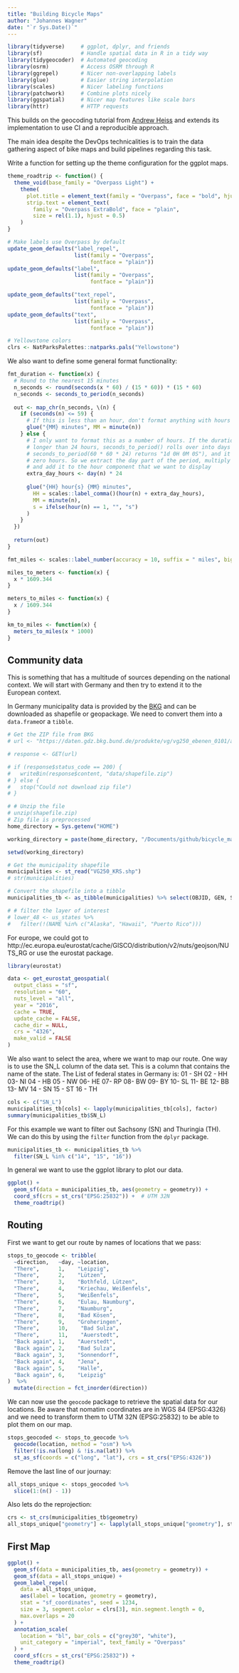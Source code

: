 ```yaml
---
title: "Building Bicycle Maps"
author: "Johannes Wagner"
date: "`r Sys.Date()`"
---
```


```r
library(tidyverse)     # ggplot, dplyr, and friends
library(sf)            # Handle spatial data in R in a tidy way
library(tidygeocoder)  # Automated geocoding
library(osrm)          # Access OSRM through R
library(ggrepel)       # Nicer non-overlapping labels
library(glue)          # Easier string interpolation
library(scales)        # Nicer labeling functions
library(patchwork)     # Combine plots nicely
library(ggspatial)     # Nicer map features like scale bars
library(httr)          # HTTP requests
```

This builds on the geocoding tutorial from [Andrew Heiss](https://www.andrewheiss.com/blog/2023/06/01/geocoding-routing-openstreetmap-r/) and extends its 
implementation to use CI and a reproducible approach.

The main idea despite the DevOps technicalities is to train the data gathering aspect of bike maps and build pipelines regarding this task.

Write a function for setting up the theme configuration for the ggplot maps.

```r
theme_roadtrip <- function() {
  theme_void(base_family = "Overpass Light") +
    theme(
      plot.title = element_text(family = "Overpass", face = "bold", hjust = 0.5),
      strip.text = element_text(
        family = "Overpass ExtraBold", face = "plain",
        size = rel(1.1), hjust = 0.5)
    )
}

# Make labels use Overpass by default
update_geom_defaults("label_repel", 
                     list(family = "Overpass",
                          fontface = "plain"))
update_geom_defaults("label", 
                     list(family = "Overpass",
                          fontface = "plain"))

update_geom_defaults("text_repel", 
                     list(family = "Overpass",
                          fontface = "plain"))
update_geom_defaults("text", 
                     list(family = "Overpass",
                          fontface = "plain"))

# Yellowstone colors
clrs <- NatParksPalettes::natparks.pals("Yellowstone")
```

We also want to define some general format functionality: 

```r
fmt_duration <- function(x) {
  # Round to the nearest 15 minutes
  n_seconds <- round(seconds(x * 60) / (15 * 60)) * (15 * 60)
  n_seconds <- seconds_to_period(n_seconds)
  
  out <- map_chr(n_seconds, \(n) {
    if (seconds(n) <= 59) {
      # If this is less than an hour, don't format anything with hours
      glue("{MM} minutes", MM = minute(n))
    } else {
      # I only want to format this as a number of hours. If the duration is
      # longer than 24 hours, seconds_to_period() rolls over into days (i.e.
      # seconds_to_period(60 * 60 * 24) returns "1d 0H 0M 0S"), and it shows
      # zero hours. So we extract the day part of the period, multiply it by 24,
      # and add it to the hour component that we want to display
      extra_day_hours <- day(n) * 24
  
      glue("{HH} hour{s} {MM} minutes",
        HH = scales::label_comma()(hour(n) + extra_day_hours),
        MM = minute(n),
        s = ifelse(hour(n) == 1, "", "s")
      )
    }
  })
  
  return(out)
}

fmt_miles <- scales::label_number(accuracy = 10, suffix = " miles", big.mark = ",")

miles_to_meters <- function(x) {
  x * 1609.344
}

meters_to_miles <- function(x) {
  x / 1609.344
}

km_to_miles <- function(x) {
  meters_to_miles(x * 1000)
}
```

## Community data

This is something that has a multitude of sources depending on the national context. We will start with Germany and then try to extend it to the European context.

In Germany municipality data is provided by the [BKG](https://gdz.bkg.bund.de/index.php/default/digitale-geodaten/verwaltungsgebiete/verwaltungsgebiete-1-250-000-stand-01-01-vg250-01-01.html) and can be downloaded
as shapefile or geopackage. We need to convert them into a `data.frame`or a `tibble`.

```r
# Get the ZIP file from BKG
# url <- "https://daten.gdz.bkg.bund.de/produkte/vg/vg250_ebenen_0101/aktuell/vg250_01-01.utm32s.shape.ebenen.zip"

# response <- GET(url)

# if (response$status_code == 200) {
#   writeBin(response$content, "data/shapefile.zip")
# } else {
#   stop("Could not download zip file")
# }

# # Unzip the file
# unzip(shapefile.zip)
# Zip file is preprocessed
home_directory = Sys.getenv("HOME")

working_directory = paste(home_directory, "/Documents/github/bicycle_maps/data", sep="")

setwd(working_directory)

# Get the municipality shapefile
municipalities <- st_read("VG250_KRS.shp")
# str(municipalities)

# Convert the shapefile into a tibble
municipalities_tb <- as_tibble(municipalities) %>% select(OBJID, GEN, SN_L, geometry)

# # filter the layer of interest
# lower_48 <- us_states %>% 
#   filter(!(NAME %in% c("Alaska", "Hawaii", "Puerto Rico")))
```

For europe, we could got to http://ec.europa.eu/eurostat/cache/GISCO/distribution/v2/nuts/geojson/NUTS_RG or use the eurostat package.

```r
library(eurostat)

data <- get_eurostat_geospatial(
  output_class = "sf",
  resolution = "60",
  nuts_level = "all",
  year = "2016",
  cache = TRUE,
  update_cache = FALSE,
  cache_dir = NULL,
  crs = "4326",
  make_valid = FALSE
)
```

We also want to select the area, where we want to map our route. One way is to use the SN_L column of the data set. This is a column that contains the name of the state.
The List of federal states in Germany is: 
01 - SH
02 - HH
03- NI
04 - HB
05 - NW
06- HE
07- RP
08- BW
09- BY
10- SL
11- BE
12- BB
13- MV
14 - SN
15 - ST
16 - TH


```r
cols <- c("SN_L")
municipalities_tb[cols] <- lapply(municipalities_tb[cols], factor) 
summary(municipalities_tb$SN_L)
```

For this example we want to filter out Sachsony (SN) and Thuringia (TH). We can do this by using the `filter` function from the `dplyr` package.

```r
municipalities_tb <- municipalities_tb %>% 
  filter(SN_L %in% c("14", "15", "16"))
```


In general we want to use the ggplot library to plot our data.

```r
ggplot() + 
  geom_sf(data = municipalities_tb, aes(geometry = geometry)) +
  coord_sf(crs = st_crs("EPSG:25832")) +  # UTM 32N
  theme_roadtrip()
```

## Routing

First we want to get our route by names of locations that we pass:

```r
stops_to_geocode <- tribble(
  ~direction,   ~day, ~location,
  "There",      1,    "Leipzig",
  "There",      2,    "Lützen",
  "There",      3,    "Bothfeld, Lützen",
  "There",      4,    "Kriechau, Weißenfels",
  "There",      5,    "Weißenfels",
  "There",      6,    "Eulau, Naumburg",
  "There",      7,    "Naumburg",
  "There",      8,    "Bad Kösen",
  "There",      9,    "Groheringen",
  "There",      10,    "Bad Sulza",
  "There",      11,    "Auerstedt",
  "Back again", 1,    "Auerstedt",
  "Back again", 2,    "Bad Sulza",
  "Back again", 3,    "Sonnendorf",
  "Back again", 4,    "Jena",
  "Back again", 5,    "Halle",
  "Back again", 6,    "Leipzig"
)  %>% 
  mutate(direction = fct_inorder(direction))
```

We can now use the `geocode` package to retrieve the spatial data for our locations. Be aware that nomatim coordinates are in WGS 84 (EPSG:4326) and we need to transform them to UTM 32N (EPSG:25832) to be able to plot them on our map.

```r
stops_geocoded <- stops_to_geocode %>% 
  geocode(location, method = "osm") %>%
  filter(!is.na(long) & !is.na(lat)) %>%
  st_as_sf(coords = c("long", "lat"), crs = st_crs("EPSG:4326"))
```

Remove the last line of our journay:

```r
all_stops_unique <- stops_geocoded %>% 
  slice(1:(n() - 1))
```

Also lets do the reprojection:

```r
crs <- st_crs(municipalities_tb$geometry)
all_stops_unique["geometry"] <- lapply(all_stops_unique["geometry"], st_transform, crs) 
```

## First Map

```r
ggplot() +
  geom_sf(data = municipalities_tb, aes(geometry = geometry)) +
  geom_sf(data = all_stops_unique) +
  geom_label_repel(
    data = all_stops_unique,
    aes(label = location, geometry = geometry),
    stat = "sf_coordinates", seed = 1234,
    size = 3, segment.color = clrs[3], min.segment.length = 0,
    max.overlaps = 20
  ) +
  annotation_scale(
    location = "bl", bar_cols = c("grey30", "white"),
    unit_category = "imperial", text_family = "Overpass"
  ) +
  coord_sf(crs = st_crs("EPSG:25832")) +  
  theme_roadtrip()
```